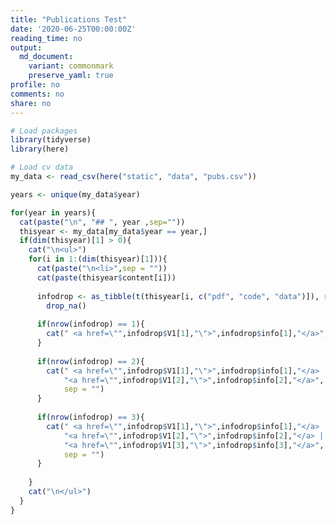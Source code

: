 ```yaml
---
title: "Publications Test"
date: '2020-06-25T00:00:00Z'
reading_time: no
output:
  md_document:
    variant: commonmark
    preserve_yaml: true
profile: no
comments: no
share: no
---
```


```r

# Load packages
library(tidyverse)
library(here)

# Load cv data  
my_data <- read_csv(here("static", "data", "pubs.csv"))

years <- unique(my_data$year)

```


```r
for(year in years){
  cat(paste("\n", "## ", year ,sep=""))
  thisyear <- my_data[my_data$year == year,]
  if(dim(thisyear)[1] > 0){
    cat("\n<ul>")
    for(i in 1:(dim(thisyear)[1])){
      cat(paste("\n<li>",sep = ""))
      cat(paste(thisyear$content[i]))
      
      infodrop <- as_tibble(t(thisyear[i, c("pdf", "code", "data")]), rownames = "info", .name_repair = ~ c("V1")) %>%
        drop_na()
      
      if(nrow(infodrop) == 1){
        cat(" <a href=\"",infodrop$V1[1],"\">",infodrop$info[1],"</a>", sep = "")  
      }
      
      if(nrow(infodrop) == 2){
        cat(" <a href=\"",infodrop$V1[1],"\">",infodrop$info[1],"</a> | ", 
            "<a href=\"",infodrop$V1[2],"\">",infodrop$info[2],"</a>", 
            sep = "")  
      }
      
      if(nrow(infodrop) == 3){
        cat(" <a href=\"",infodrop$V1[1],"\">",infodrop$info[1],"</a> | ", 
            "<a href=\"",infodrop$V1[2],"\">",infodrop$info[2],"</a> | ", 
            "<a href=\"",infodrop$V1[3],"\">",infodrop$info[3],"</a>", 
            sep = "")  
      }
      
    }
    cat("\n</ul>")
  }
}
```
